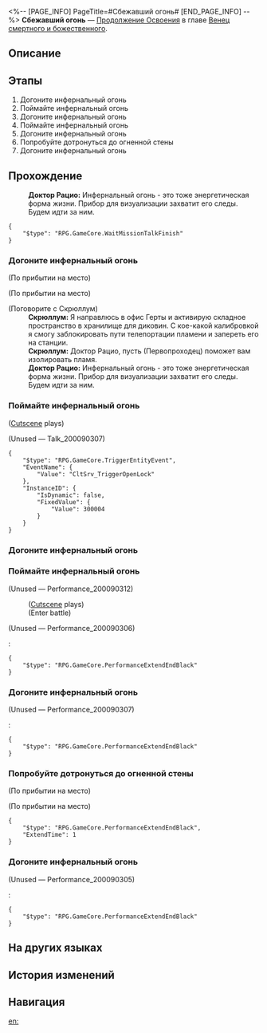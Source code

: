 <%-- [PAGE_INFO]
PageTitle=#Сбежавший огонь#
[END_PAGE_INFO] --%>
{{Дополнить|Диалоги.}}
{{Миссия Инфобокс
|id              = 2000903
|Название        = 
|Изображение     = Миссия Сбежавший огонь.png
|Тип             = Продолжение Освоения
|Событие         = 
|Глава           = Венец смертного и божественного
|Условия         = 
|Персонажи       = Доктор Рацио; Первопроходец; Скрюллум
|СтартЛокация    = [[Космическая станция «Герта»]] — [[Изолированная зона]]
|Мир             = Космическая станция «Герта»
|Предыдущая      = 
|Следующая       = 
|Награды         = Журнал приключений*3; Конденсированный эфир*3; Утраченные золотые частицы*3; Кредиты*25 000
}}
'''Сбежавший огонь''' — [[Продолжение Освоения]] в главе [[Венец смертного и божественного]].

==Описание==
{{Описание|<!--официальное описание из Перекрёстка судеб-->}}

==Этапы==
# Догоните инфернальный огонь
# Поймайте инфернальный огонь
# Догоните инфернальный огонь
# Поймайте инфернальный огонь
# Догоните инфернальный огонь
# Попробуйте дотронуться до огненной стены
# Догоните инфернальный огонь

==Прохождение==
{{Дополнить}}
:'''Доктор Рацио:''' Инфернальный огонь - это тоже энергетическая форма жизни. Прибор для визуализации захватит его следы. Будем идти за ним.
<pre>{
	"$type": "RPG.GameCore.WaitMissionTalkFinish"
}</pre>
{{Диалог Конец}}

===Догоните инфернальный огонь===
{{Описание миссии|тип=Продолжение Освоения|локация=Изолированная зона|Асту поглотил инфернальный огонь прямо у вас на глазах. Прежде всего вам нужно поймать сбежавший огонь.}}
{{Диалог Начало}}
;(По прибытии на место)

;(По прибытии на место)
:{{tx}}

;(Поговорите с Скрюллум)
:'''Скрюллум:''' Я направлюсь в офис Герты и активирую складное пространство в хранилище для диковин. С кое-какой калибровкой я смогу заблокировать пути телепортации пламени и запереть его на станции.
:'''Скрюллум:''' Доктор Рацио, пусть {{MC|ж=госпожа|м=господин}} (Первопроходец) поможет вам изолировать пламя.
:'''Доктор Рацио:''' Инфернальный огонь - это тоже энергетическая форма жизни. Прибор для визуализации захватит его следы. Будем идти за ним.
{{Диалог Конец}}

===Поймайте инфернальный огонь===
{{Описание миссии|тип=Продолжение Освоения|локация=Изолированная зона|Инфернальный огонь заметно ослаб. Это отличная возможность поймать его.}}
{{Диалог Начало}}
;([[#Gallery|Cutscene]] plays)



;(Unused &mdash; Talk_200090307)
<pre>{
	"$type": "RPG.GameCore.TriggerEntityEvent",
	"EventName": {
		"Value": "CltSrv_TriggerOpenLock"
	},
	"InstanceID": {
		"IsDynamic": false,
		"FixedValue": {
			"Value": 300004
		}
	}
}</pre>
{{Диалог Конец}}

===Догоните инфернальный огонь===
{{Описание миссии|тип=Продолжение Освоения|локация=Изолированная зона|Сила инфернального огня постепенно уменьшается. Кажется, это битва на истощение.}}
{{Диалог Начало}}
{{Диалог Конец}}

===Поймайте инфернальный огонь===
{{Описание миссии|тип=Продолжение Освоения|локация=Изолированная зона|Инфернальный огонь заметно ослаб. Это отличная возможность поймать его.}}
{{Диалог Начало}}

;(Unused &mdash; Performance_200090312)
:{{tx}}
:;([[#Gallery|Cutscene]] plays)
:;(Enter battle)
:::{{tx|Enemy list missing}}

;(Unused &mdash; Performance_200090306)
:{{tx}}
:<pre>{
	"$type": "RPG.GameCore.PerformanceExtendEndBlack"
}</pre>
{{Диалог Конец}}

===Догоните инфернальный огонь===
{{Описание миссии|тип=Продолжение Освоения|локация=Изолированная зона|Хотя вам удалось настигнуть инфернальный огонь, он всё равно сбежал, воспользовавшись своей способностью перемещаться.}}
{{Диалог Начало}}
{{Описание миссии|тип=Продолжение Освоения|локация=Изолированная зона|Инфернальный огонь снова сбежал. Его способности перемещаться сложно противостоять.}}


{{Описание миссии|тип=Продолжение Освоения|локация=Изолированная зона|Сила инфернального огня постепенно уменьшается. Кажется, это битва на истощение.}}
;(Unused &mdash; Performance_200090307)
:{{tx}}
:<pre>{
	"$type": "RPG.GameCore.PerformanceExtendEndBlack"
}</pre>
{{Диалог Конец}}

===Попробуйте дотронуться до огненной стены===
{{Описание миссии|тип=Продолжение Освоения|локация=Изолированная зона|Инфернальный огонь, убегая, образовал причудливые стены из огня. Прохождение через них приводит к смещению пространственных координат.}}
{{Диалог Начало}}
;(По прибытии на место)

;(По прибытии на место)
:{{tx}}
<pre>{
	"$type": "RPG.GameCore.PerformanceExtendEndBlack",
	"ExtendTime": 1
}</pre>
{{Диалог Конец}}

===Догоните инфернальный огонь===
{{Описание миссии|тип=Продолжение Освоения|локация=Изолированная зона|Хотя вам удалось настигнуть инфернальный огонь, он всё равно сбежал, воспользовавшись своей способностью перемещаться.}}
{{Диалог Начало}}

;(Unused &mdash; Performance_200090305)
:{{tx}}
:<pre>{
	"$type": "RPG.GameCore.PerformanceExtendEndBlack"
}</pre>
{{Диалог Конец}}

==На других языках==
{{На других языках
|en   = The Escaped Infernal Fire
|zhs  = 逃逸冥火
|zht  = 逃逸冥火
|ja   = 逃走した冥火
|ko   = 도망친 명화
|es   = Fuego del infierno a la fuga
|fr   = Feu infernal en cavale
|ru   = Сбежавший огонь
|th   = เพลิงอนธการที่หลบหนี
|vi   = Hỏa Ngục Trốn Chạy
|de   = Entkommenes Inferno
|id   = Kabur dari Api Inferno
|pt   = O Fogo Infernal em Fuga
}}

==История изменений==
{{История изменений|3.5}}

==Навигация==
{{Продолжение Освоения Навбокс|Глава }}

[[en:]]
